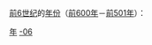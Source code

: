 {{Catnav|頁面分類|历史|歷史學|年代学|年}}
{{Catnav|頁面分類|历史|歷史時代|年}}
{{Catnav|頁面分類|人文學科|歷史學|年代学|年}}

[[前6世纪|前6世纪]]的[[:Category:年|年份]]（[[前600年|前600年]]－[[前501年|前501年]]）：

{{世纪各年导航}}

[[Category:前6世纪|年]]
[[Category:年|-06]]